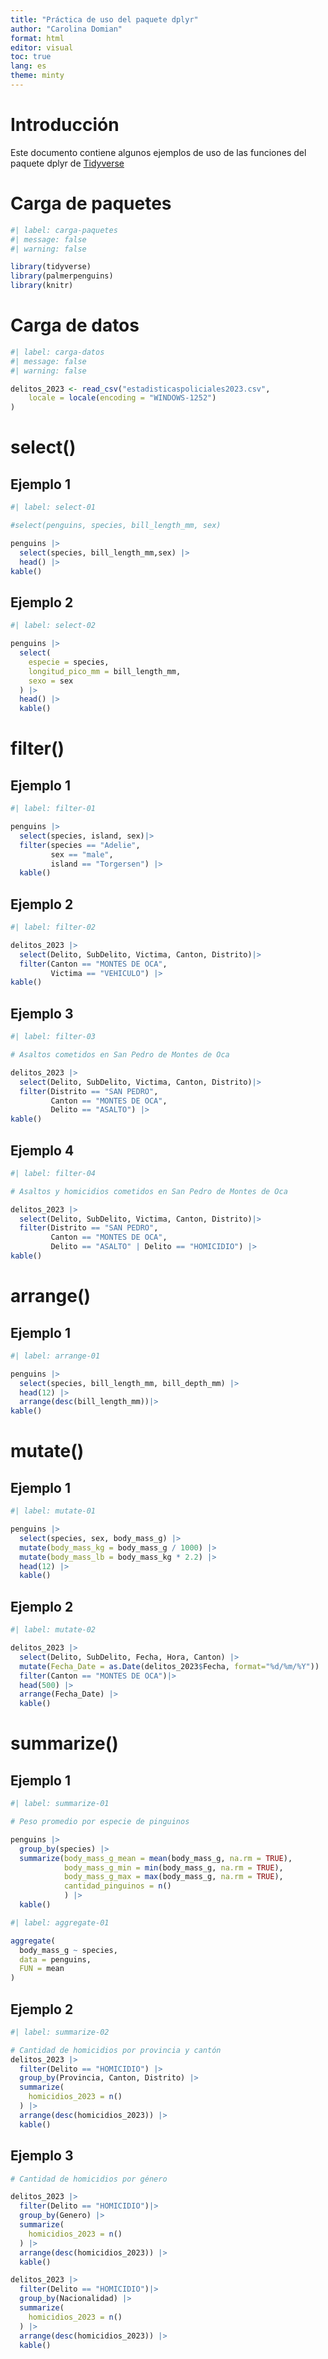 ---
title: "Práctica de uso del paquete dplyr"
author: "Carolina Domian"
format: html
editor: visual
toc: true
lang: es
theme: minty
---

# Introducción

Este documento contiene algunos ejemplos de uso de las funciones del paquete dplyr de [Tidyverse](https://www.tidyverse.org/)

# Carga de paquetes

```{r}
#| label: carga-paquetes
#| message: false
#| warning: false

library(tidyverse)
library(palmerpenguins)
library(knitr)
```

# Carga de datos

```{r}
#| label: carga-datos
#| message: false
#| warning: false

delitos_2023 <- read_csv("estadisticaspoliciales2023.csv",
    locale = locale(encoding = "WINDOWS-1252")
)
```

# select()

## Ejemplo 1

```{r}
#| label: select-01

#select(penguins, species, bill_length_mm, sex)

penguins |>
  select(species, bill_length_mm,sex) |>
  head() |>
kable()
```

## Ejemplo 2 

```{r}
#| label: select-02

penguins |>
  select(
    especie = species,
    longitud_pico_mm = bill_length_mm,
    sexo = sex
  ) |>
  head() |>
  kable()
```

# filter()

## Ejemplo 1 

```{r}
#| label: filter-01

penguins |> 
  select(species, island, sex)|>
  filter(species == "Adelie",
         sex == "male", 
         island == "Torgersen") |>
  kable()
```

## Ejemplo 2

```{r}
#| label: filter-02

delitos_2023 |> 
  select(Delito, SubDelito, Victima, Canton, Distrito)|>
  filter(Canton == "MONTES DE OCA",
         Victima == "VEHICULO") |>
kable()
```

## Ejemplo 3 
```{r}
#| label: filter-03

# Asaltos cometidos en San Pedro de Montes de Oca 

delitos_2023 |> 
  select(Delito, SubDelito, Victima, Canton, Distrito)|>
  filter(Distrito == "SAN PEDRO",
         Canton == "MONTES DE OCA",
         Delito == "ASALTO") |>
kable()

```

## Ejemplo 4 

```{r}
#| label: filter-04

# Asaltos y homicidios cometidos en San Pedro de Montes de Oca 

delitos_2023 |> 
  select(Delito, SubDelito, Victima, Canton, Distrito)|>
  filter(Distrito == "SAN PEDRO",
         Canton == "MONTES DE OCA",
         Delito == "ASALTO" | Delito == "HOMICIDIO") |>
kable()
```

# arrange()

## Ejemplo 1 

```{r}
#| label: arrange-01

penguins |> 
  select(species, bill_length_mm, bill_depth_mm) |>
  head(12) |>
  arrange(desc(bill_length_mm))|>
kable()
```

# mutate()

## Ejemplo 1

```{r}
#| label: mutate-01

penguins |> 
  select(species, sex, body_mass_g) |>
  mutate(body_mass_kg = body_mass_g / 1000) |>
  mutate(body_mass_lb = body_mass_kg * 2.2) |>
  head(12) |>
  kable()

```

## Ejemplo 2 

```{r}
#| label: mutate-02

delitos_2023 |> 
  select(Delito, SubDelito, Fecha, Hora, Canton) |>
  mutate(Fecha_Date = as.Date(delitos_2023$Fecha, format="%d/%m/%Y")) |>
  filter(Canton == "MONTES DE OCA")|>
  head(500) |>
  arrange(Fecha_Date) |>
  kable()
```

# summarize()

## Ejemplo 1

```{r}
#| label: summarize-01

# Peso promedio por especie de pinguinos 

penguins |>
  group_by(species) |>
  summarize(body_mass_g_mean = mean(body_mass_g, na.rm = TRUE),
            body_mass_g_min = min(body_mass_g, na.rm = TRUE),
            body_mass_g_max = max(body_mass_g, na.rm = TRUE),
            cantidad_pinguinos = n()
            ) |>
  kable()
```

```{r}
#| label: aggregate-01

aggregate(
  body_mass_g ~ species,
  data = penguins,
  FUN = mean
)
```

## Ejemplo 2

```{r}
#| label: summarize-02

# Cantidad de homicidios por provincia y cantón
delitos_2023 |>
  filter(Delito == "HOMICIDIO") |>
  group_by(Provincia, Canton, Distrito) |>
  summarize(
    homicidios_2023 = n()
  ) |>
  arrange(desc(homicidios_2023)) |>
  kable()
```

## Ejemplo 3

```{r}
# Cantidad de homicidios por género 

delitos_2023 |> 
  filter(Delito == "HOMICIDIO")|>
  group_by(Genero) |>
  summarize(
    homicidios_2023 = n()
  ) |>
  arrange(desc(homicidios_2023)) |>
  kable()
```

```{r}
delitos_2023 |> 
  filter(Delito == "HOMICIDIO")|>
  group_by(Nacionalidad) |>
  summarize(
    homicidios_2023 = n()
  ) |>
  arrange(desc(homicidios_2023)) |>
  kable()
```
